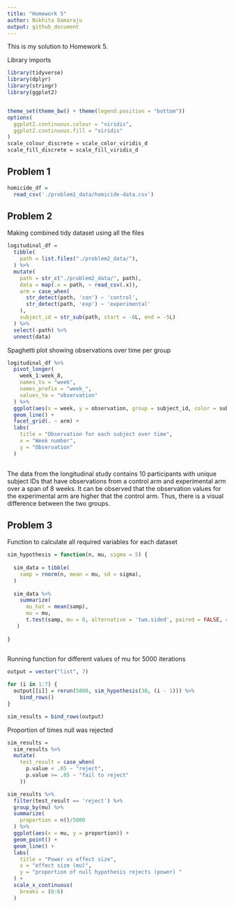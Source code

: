 ```yaml
---
title: "Homework 5"
author: Nikhita Damaraju
output: github_document
---
```


This is my solution to Homework 5.

Library imports 

```r
library(tidyverse)
library(dplyr)
library(stringr)
library(ggplot2)


theme_set(theme_bw() + theme(legend.position = "bottom"))
options(
  ggplot2.continuous.colour = "viridis",
  ggplot2.continuous.fill = "viridis"
)
scale_colour_discrete = scale_color_viridis_d
scale_fill_discrete = scale_fill_viridis_d
```

## Problem 1

```r
homicide_df = 
  read_csv('./problem1_data/homicide-data.csv')
```


## Problem 2

Making combined tidy dataset using all the files 

```r
logitudinal_df = 
  tibble(
    path = list.files("./problem2_data/"),
  ) %>%
  mutate(
    path = str_c("./problem2_data/", path),
    data = map(.x = path, ~ read_csv(.x)),
    arm = case_when(
      str_detect(path, 'con') ~ 'control',
      str_detect(path, 'exp') ~ 'experimental'
    ),
    subject_id = str_sub(path, start = -6L, end = -5L)
  ) %>%
  select(-path) %>%
  unnest(data) 
```

Spaghetti plot showing observations over time per group

```r
logitudinal_df %>%
  pivot_longer(
    week_1:week_8,
    names_to = "week",
    names_prefix = "week_",
    values_to = "observation"
  ) %>%
  ggplot(aes(x = week, y = observation, group = subject_id, color = subject_id)) +
  geom_line() +
  facet_grid(. ~ arm) + 
  labs(
    title = "Observation for each subject over time",
    x = "Week number",
    y = "Observation"
  )
  
```

The data from the longitudinal study contains 10 participants with unique subject IDs that have observations from a control arm and experimental arm over a span of 8 weeks. It can be observed that the observation values for the experimental arm are higher that the control arm. Thus, there is a visual difference between the two groups. 

## Problem 3

Function to calculate all required variables for each dataset

```r
sim_hypothesis = function(n, mu, sigma = 5) {
  
  sim_data = tibble(
    samp = rnorm(n, mean = mu, sd = sigma),
  )
  
  sim_data %>%
    summarize(
      mu_hat = mean(samp),
      mu = mu,
      t.test(samp, mu = 0, alternative = 'two.sided', paired = FALSE, conf.level = 0.95) %>% broom::tidy() %>% select(p.value)
   ) 
  
}
  
```

Running function for different values of mu for 5000 iterations

```r
output = vector("list", 7)

for (i in 1:7) {
  output[[i]] = rerun(5000, sim_hypothesis(30, (i - 1))) %>%
    bind_rows()
}

sim_results = bind_rows(output) 
```

Proportion of times null was rejected

```r
sim_results =
  sim_results %>%
  mutate(
    test_result = case_when(
      p.value < .05 ~ "reject",
      p.value >= .05 ~ "fail to reject"
    ))

sim_results %>%
  filter(test_result == 'reject') %>%
  group_by(mu) %>%
  summarize(
    proportion = n()/5000
  ) %>%
  ggplot(aes(x = mu, y = proportion)) +
  geom_point() +
  geom_line() +
  labs(
    title = "Power vs effect size",
    x = "effect size (mu)",
    y = "proportion of null hypothesis rejects (power) "
  ) +
  scale_x_continuous(
    breaks = (0:6)
  )
```



